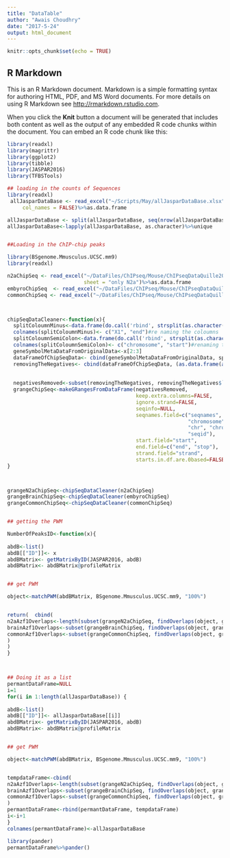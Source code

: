 ```yaml
---
title: "DataTable"
author: "Awais Choudhry"
date: "2017-5-24"
output: html_document
---
```


```r
knitr::opts_chunk$set(echo = TRUE)
```

## R Markdown

This is an R Markdown document. Markdown is a simple formatting syntax for authoring HTML, PDF, and MS Word documents. For more details on using R Markdown see <http://rmarkdown.rstudio.com>.

When you click the **Knit** button a document will be generated that includes both content as well as the output of any embedded R code chunks within the document. You can embed an R code chunk like this:


```r
library(readxl)
library(magrittr)
library(ggplot2)
library(tibble)
library(JASPAR2016)
library(TFBSTools)

## loading in the counts of Sequences
library(readxl)
 allJasparDataBase <- read_excel("~/Scripts/May/allJasparDataBase.xlsx", 
     col_names = FALSE)%>%as.data.frame

allJasparDataBase <- split(allJasparDataBase, seq(nrow(allJasparDataBase)))
allJasparDataBase<-lapply(allJasparDataBase, as.character)%>%unique


##Loading in the ChIP-chip peaks

library(BSgenome.Mmusculus.UCSC.mm9)
library(readxl)

n2aChipSeq <- read_excel("~/DataFiles/ChIPseq/Mouse/ChIPseqDataQuille2011.xls", 
                         sheet = "only N2a")%>%as.data.frame
embyroChipSeq  <- read_excel("~/DataFiles/ChIPseq/Mouse/ChIPseqDataQuille2011.xls", sheet = "only emb brain")%>%as.data.frame
commonChipSeq <- read_excel("~/DataFiles/ChIPseq/Mouse/ChIPseqDataQuille2011.xls",  sheet = "common genes")%>%as.data.frame



chipSeqDataCleaner<-function(x){
  splitColoumnMinus<-data.frame(do.call('rbind', strsplit(as.character(x$location),'-',fixed=TRUE)))
  colnames(splitColoumnMinus)<- c("X1", "end")#re naming the coloumns
  splitColoumnSemiColon<-data.frame(do.call('rbind', strsplit(as.character(splitColoumnMinus$X1),':',fixed=TRUE)))
  colnames(splitColoumnSemiColon)<- c("chromosome", "start")#renaming those two
  geneSymbolMetaDataFromOriginalData<-x[2:3]
  dataFrameOfChipSeqData<- cbind(geneSymbolMetaDataFromOriginalData, splitColoumnSemiColon, splitColoumnMinus[2])%>%na.omit()
  removingTheNegatives<- cbind(dataFrameOfChipSeqData, (as.data.frame(as.numeric(as.character(dataFrameOfChipSeqData$end)))-as.data.frame(as.numeric(as.character(dataFrameOfChipSeqData$start)))))
  
  
  negativesRemoved<-subset(removingTheNegatives, removingTheNegatives$`as.numeric(as.character(dataFrameOfChipSeqData$end))`>0)
  grangeChipSeq<-makeGRangesFromDataFrame(negativesRemoved,
                                          keep.extra.columns=FALSE,
                                          ignore.strand=FALSE,
                                          seqinfo=NULL,
                                          seqnames.field=c("seqnames", "seqname",
                                                           "chromosome", "chrom",
                                                           "chr", "chromosome_name",
                                                           "seqid"),
                                          start.field="start",
                                          end.field=c("end", "stop"),
                                          strand.field="strand",
                                          starts.in.df.are.0based=FALSE)
}



grangeN2aChipSeq<-chipSeqDataCleaner(n2aChipSeq)
grangeBrainChipSeq<-chipSeqDataCleaner(embyroChipSeq)
grangeCommonChipSeq<-chipSeqDataCleaner(commonChipSeq)


## getting the PWM

NumberOfPeaksID<-function(x){
  
abdB<-list()
abdB[["ID"]]<- x
abdBMatrix<- getMatrixByID(JASPAR2016, abdB)
abdBMatrix<- abdBMatrix@profileMatrix


## get PWM

object<-matchPWM(abdBMatrix, BSgenome.Mmusculus.UCSC.mm9, "100%")


return(  cbind(
n2aAzf1Overlaps<-length(subset(grangeN2aChipSeq, findOverlaps(object, grangeN2aChipSeq)%>%countRnodeHits())),
brainAzf1Overlaps<-subset(grangeBrainChipSeq, findOverlaps(object, grangeBrainChipSeq)%>% countRnodeHits())%>%length(),
commonAzf1Overlaps<-subset(grangeCommonChipSeq, findOverlaps(object, grangeBrainChipSeq)%>%countRnodeHits())%>%length()
)
)
}



## Doing it as a list
permantDataFrame=NULL
i=1
for(i in 1:length(allJasparDataBase)) {
  
abdB<-list()
abdB[["ID"]]<- allJasparDataBase[[i]]
abdBMatrix<- getMatrixByID(JASPAR2016, abdB)
abdBMatrix<- abdBMatrix@profileMatrix


## get PWM

object<-matchPWM(abdBMatrix, BSgenome.Mmusculus.UCSC.mm9, "100%")


tempdataFrame<-cbind(
n2aAzf1Overlaps<-length(subset(grangeN2aChipSeq, findOverlaps(object, grangeN2aChipSeq)%>%countRnodeHits())),
brainAzf1Overlaps<-subset(grangeBrainChipSeq, findOverlaps(object, grangeBrainChipSeq)%>% countRnodeHits())%>%length(),
commonAzf1Overlaps<-subset(grangeCommonChipSeq, findOverlaps(object, grangeBrainChipSeq)%>%countRnodeHits())%>%length()
)
permantDataFrame<-rbind(permantDataFrame, tempdataFrame)
i<-i+1
}
colnames(permantDataFrame)<-allJasparDataBase

library(pander)
permantDataFrame%>%pander()
```


